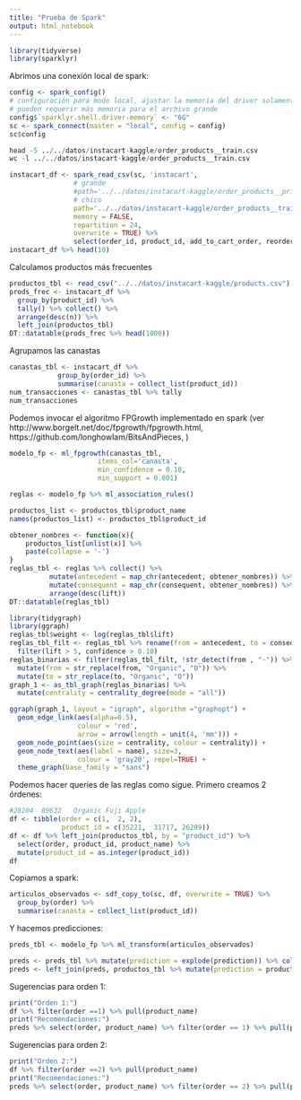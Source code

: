 ```yaml
---
title: "Prueba de Spark"
output: html_notebook
---
```



```r
library(tidyverse)
library(sparklyr)
```

Abrimos una conexión local de spark:

```r
config <- spark_config()
# configuración para modo local, ajustar la memoria del driver solamente
# pueden requerir más memoria para el archivo grande
config$`sparklyr.shell.driver-memory` <- "6G"
sc <- spark_connect(master = "local", config = config)
sc$config
```


```r
head -5 ../../datos/instacart-kaggle/order_products__train.csv
wc -l ../../datos/instacart-kaggle/order_products__train.csv
```


```r
instacart_df <- spark_read_csv(sc, 'instacart',
                # grande
                #path='../../datos/instacart-kaggle/order_products__prior.csv',
                # chico
                path='../../datos/instacart-kaggle/order_products__train.csv',
                memory = FALSE,
                repartition = 24,
                overwrite = TRUE) %>%
                select(order_id, product_id, add_to_cart_order, reordered)
instacart_df %>% head(10)
```

Calculamos productos más frecuentes

```r
productos_tbl <- read_csv("../../datos/instacart-kaggle/products.csv")            
prods_frec <- instacart_df %>% 
  group_by(product_id) %>%
  tally() %>% collect() %>% 
  arrange(desc(n)) %>% 
  left_join(productos_tbl)            
DT::datatable(prods_frec %>% head(1000))
```


Agrupamos las canastas 

```r
canastas_tbl <- instacart_df %>% 
            group_by(order_id) %>%
            summarise(canasta = collect_list(product_id)) 
num_transacciones <- canastas_tbl %>% tally
num_transacciones
```


Podemos invocar el algoritmo FPGrowth implementado en spark (ver http://www.borgelt.net/doc/fpgrowth/fpgrowth.html, https://github.com/longhowlam/BitsAndPieces, )



```r
modelo_fp <- ml_fpgrowth(canastas_tbl, 
                      items_col='canasta', 
                      min_confidence = 0.10,
                      min_support = 0.001)
```


```r
reglas <- modelo_fp %>% ml_association_rules()
```



```r
productos_list <- productos_tbl$product_name
names(productos_list) <- productos_tbl$product_id

obtener_nombres <- function(x){
    productos_list[unlist(x)] %>%
    paste(collapse = '-') 
}
reglas_tbl <- reglas %>% collect() %>% 
          mutate(antecedent = map_chr(antecedent, obtener_nombres)) %>%
          mutate(consequent = map_chr(consequent, obtener_nombres)) %>% 
          arrange(desc(lift))
DT::datatable(reglas_tbl)
```

```r
library(tidygraph)
library(ggraph)
reglas_tbl$weight <- log(reglas_tbl$lift)
reglas_tbl_filt <- reglas_tbl %>% rename(from = antecedent, to = consequent)  %>% 
  filter(lift > 5, confidence > 0.10)
reglas_binarias <- filter(reglas_tbl_filt, !str_detect(from , "-")) %>% 
  mutate(from = str_replace(from, "Organic", "O")) %>% 
  mutate(to = str_replace(to, "Organic", "O")) 
graph_1 <- as_tbl_graph(reglas_binarias) %>%
  mutate(centrality = centrality_degree(mode = "all")) 

ggraph(graph_1, layout = "igraph", algorithm ="graphopt") +
  geom_edge_link(aes(alpha=0.5), 
                 colour = 'red',
                 arrow = arrow(length = unit(4, 'mm'))) + 
  geom_node_point(aes(size = centrality, colour = centrality)) + 
  geom_node_text(aes(label = name), size=3,
                 colour = 'gray20', repel=TRUE) +
  theme_graph(base_family = "sans")
```

Podemos hacer queries de las reglas como sigue. Primero
creamos 2 órdenes:

```r
#28204	89632	Organic Fuji Apple
df <- tibble(order = c(1,  2, 2), 
             product_id = c(35221,  31717, 26209))
df <- df %>% left_join(productos_tbl, by = "product_id") %>% 
  select(order, product_id, product_name) %>% 
  mutate(product_id = as.integer(product_id))
df
```

Copiamos a spark:

```r
articulos_observados <- sdf_copy_to(sc, df, overwrite = TRUE) %>% 
  group_by(order) %>% 
  summarise(canasta = collect_list(product_id))
```

Y hacemos predicciones:

```r
preds_tbl <- modelo_fp %>% ml_transform(articulos_observados) 
```


```r
preds <- preds_tbl %>% mutate(prediction = explode(prediction)) %>% collect()
preds <- left_join(preds, productos_tbl %>% mutate(prediction = product_id))
```

Sugerencias para orden 1:

```r
print("Orden 1:")
df %>% filter(order ==1) %>% pull(product_name)
print("Recomendaciones:")
preds %>% select(order, product_name) %>% filter(order == 1) %>% pull(product_name)
```

Sugerencias para orden 2:

```r
print("Orden 2:")
df %>% filter(order ==2) %>% pull(product_name)
print("Recomendaciones:")
preds %>% select(order, product_name) %>% filter(order == 2) %>% pull(product_name)
```
